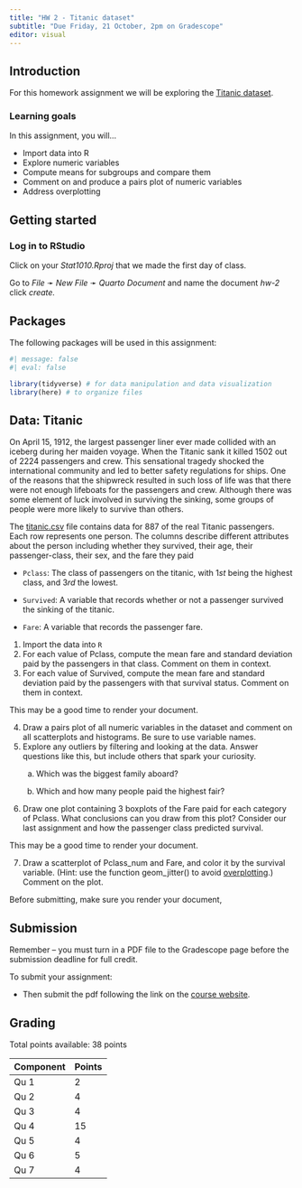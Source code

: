 ```yaml
---
title: "HW 2 - Titanic dataset"
subtitle: "Due Friday, 21 October, 2pm on Gradescope"
editor: visual
---
```


## Introduction

For this homework assignment we will be exploring the [Titanic dataset](https://github.com/stats1010-f22/website/blob/main/hw/data/titanic.csv).

### Learning goals

In this assignment, you will...

-   Import data into R
-   Explore numeric variables
-   Compute means for subgroups and compare them
-   Comment on and produce a pairs plot of numeric variables
-   Address overplotting

## Getting started

### Log in to RStudio

Click on your *Stat1010.Rproj* that we made the first day of class.

Go to *File* ➛ *New File* ➛ *Quarto Document* and name the document *hw-2* click *create.*

## Packages

The following packages will be used in this assignment:

```r
#| message: false
#| eval: false

library(tidyverse) # for data manipulation and data visualization
library(here) # to organize files
```

## Data: Titanic

On April 15, 1912, the largest passenger liner ever made collided with an iceberg during her maiden voyage. When the Titanic sank it killed 1502 out of 2224 passengers and crew. This sensational tragedy shocked the international community and led to better safety regulations for ships. One of the reasons that the shipwreck resulted in such loss of life was that there were not enough lifeboats for the passengers and crew. Although there was some element of luck involved in surviving the sinking, some groups of people were more likely to survive than others.

The [titanic.csv](https://github.com/stats1010-f22/website/blob/main/hw/data/titanic.csv) file contains data for 887 of the real Titanic passengers. Each row represents one person. The columns describe different attributes about the person including whether they survived, their age, their passenger-class, their sex, and the fare they paid

-   `Pclass`: The class of passengers on the titanic, with $1st$ being the highest class, and $3rd$ the lowest.

-   `Survived`: A variable that records whether or not a passenger survived the sinking of the titanic.

-   `Fare`: A variable that records the passenger fare.

1.  Import the data into `R`
2.  For each value of Pclass, compute the mean fare and standard deviation paid by the passengers in that class. Comment on them in context.
3.  For each value of Survived, compute the mean fare and standard deviation paid by the passengers with that survival status. Comment on them in context.

::: callout-warning
This may be a good time to render your document.
:::

4.  Draw a pairs plot of all numeric variables in the dataset and comment on all scatterplots and histograms. Be sure to use variable names.
5.  Explore any outliers by filtering and looking at the data. Answer questions like this, but include others that spark your curiosity.
    a.  Which was the biggest family aboard?

    b.  Which and how many people paid the highest fair?
6.  Draw one plot containing 3 boxplots of the Fare paid for each category of Pclass. What conclusions can you draw from this plot? Consider our last assignment and how the passenger class predicted survival.

::: callout-warning
This may be a good time to render your document.
:::

7.  Draw a scatterplot of Pclass_num and Fare, and color it by the survival variable. (Hint: use the function geom_jitter() to avoid [overplotting](https://www.data-to-viz.com/caveat/overplotting.html).) Comment on the plot.

::: callout-warning
Before submitting, make sure you render your document,
:::

## Submission

::: callout-warning
Remember -- you must turn in a PDF file to the Gradescope page before the submission deadline for full credit.
:::

To submit your assignment:

-   Then submit the pdf following the link on the [course website](https://stats1010-f22.github.io/website/course-links.html).

## Grading

Total points available: 38 points

| Component | Points |
|-----------|--------|
| Qu 1      | 2      |
| Qu 2      | 4      |
| Qu 3      | 4      |
| Qu 4      | 15     |
| Qu 5      | 4      |
| Qu 6      | 5      |
| Qu 7      | 4      |
